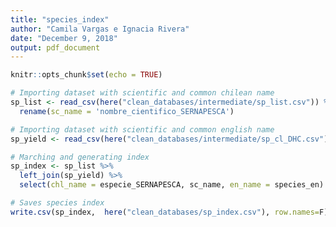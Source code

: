```yaml
---
title: "species_index"
author: "Camila Vargas e Ignacia Rivera"
date: "December 9, 2018"
output: pdf_document
---
```


```r
knitr::opts_chunk$set(echo = TRUE)
```

```r

# Importing dataset with scientific and common chilean name
sp_list <- read_csv(here("clean_databases/intermediate/sp_list.csv")) %>% 
  rename(sc_name = 'nombre_cientifico_SERNAPESCA')

# Importing dataset with scientific and common english name
sp_yield <- read_csv(here("clean_databases/intermediate/sp_cl_DHC.csv"))

# Marching and generating index
sp_index <- sp_list %>% 
  left_join(sp_yield) %>% 
  select(chl_name = especie_SERNAPESCA, sc_name, en_name = species_en)

# Saves species index
write.csv(sp_index,  here("clean_databases/sp_index.csv"), row.names=F)

```

